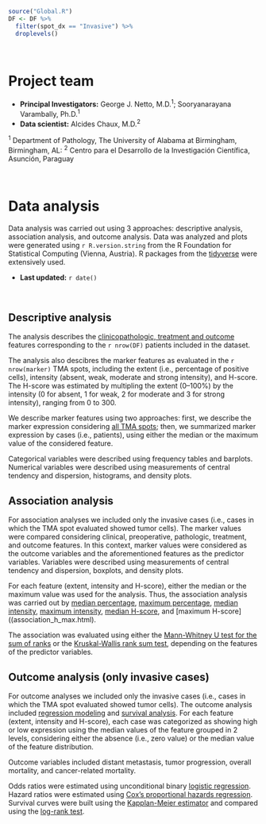 ```r
source("Global.R")
DF <- DF %>% 
  filter(spot_dx == "Invasive") %>% 
  droplevels()

```

\   

# Project team
- **Principal Investigators:** George J. Netto, M.D.^1^; Sooryanarayana Varambally, Ph.D.^1^
- **Data scientist:** Alcides Chaux, M.D.^2^

^1^ Department of Pathology, The University of Alabama at Birmingham, Birmingham, AL: ^2^ Centro para el Desarrollo de la Investigación Científica, Asunción, Paraguay

\   

# Data analysis {.tabset .tabset-pills .tabset-fade}
Data analysis was carried out using 3 approaches: descriptive analysis, association analysis, and outcome analysis. Data was analyzed and plots were generated using `r R.version.string` from the R Foundation for Statistical Computing (Vienna, Austria). R packages from the [tidyverse](https://cran.r-project.org/web/packages/tidyverse/index.html) were extensively used.

- **Last updated:** `r date()`

\   

## Descriptive analysis
The analysis describes the [clinicopathologic, treatment and outcome](descriptive_cpo.html) features corresponding to the `r nrow(DF)` patients included in the dataset.

The analysis also descibres the marker features as evaluated in the `r nrow(marker)` TMA spots, including the extent (i.e., percentage of positive cells), intensity (absent, weak, moderate and strong intensity), and H-score. The H-score was estimated by multipling the extent (0--100%) by the intensity (0 for absent, 1 for weak, 2 for moderate and 3 for strong intensity), ranging from 0 to 300.

We describe marker features using two approaches: first, we describe the marker expression considering [all TMA spots](descriptive_marker.html); then, we summarized marker expression by cases (i.e., patients), using either the median or the maximum value of the considered feature.

Categorical variables were described using frequency tables and barplots. Numerical variables were described using measurements of central tendency and dispersion, histograms, and density plots.

## Association analysis
For association analyses we included only the invasive cases (i.e., cases in which the TMA spot evaluated showed tumor cells). The marker values were compared considering clinical, preoperative, pathologic, treatment, and outcome features. In this context, marker values were considered as the outcome variables and the aforementioned features as the predictor variables. Variables were described using measurements of central tendency and dispersion, boxplots, and density plots.

For each feature (extent, intensity and H-score), either the median or the maximum value was used for the analysis. Thus, the association analysis was carried out by [median percentage](association_ext_med.html), [maximum percentage](association_ext_max.html), [median intensity](association_int_med.html), [maximum intensity](association_int_max.html), [median H-score](association_h_med.html), and [maximum H-score]((association_h_max.html).

The association was evaluated using either the [Mann-Whitney U test for the sum of ranks](https://en.wikipedia.org/wiki/Mann-Whitney_U_test) or the [Kruskal-Wallis rank sum test](https://en.wikipedia.org/wiki/Kruskal-Wallis_one-way_analysis_of_variance), depending on the features of the predictor variables.

## Outcome analysis (only invasive cases)
For outcome analyses we included only the invasive cases (i.e., cases in which the TMA spot evaluated showed tumor cells). The outcome analysis included [regression modeling](outcome_regression.html) and [survival analysis](outcome_survival.html). For each feature (extent, intensity and H-score), each case was categorized as showing high or low expression using the median values of the feature grouped in 2 levels, considering either the absence (i.e., zero value) or the median value of the feature distribution.

Outcome variables included distant metastasis, tumor progression, overall mortality, and cancer-related mortality.

Odds ratios were estimated using unconditional binary [logistic regression](https://en.wikipedia.org/wiki/Logistic_regression). Hazard ratios were estimated using [Cox's proportional hazards regression](https://en.wikipedia.org/wiki/Proportional_hazards_model). Survival curves were built using the [Kapplan-Meier estimator](https://en.wikipedia.org/wiki/Kaplan-Meier_estimator) and compared using the [log-rank test](https://en.wikipedia.org/wiki/Log-rank_test).
